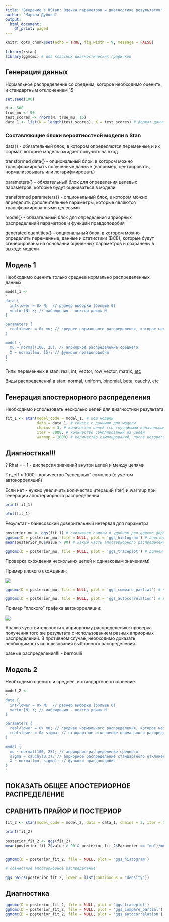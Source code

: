 ```yaml
---
title: "Введение в RStan: Оценка параметров и диагностика результатов"
author: "Марина Дубова"
output:
  html_document:
    df_print: paged
---
```


```r
knitr::opts_chunk$set(echo = TRUE, fig.width = 9, message = FALSE)
```

```r
library(rstan)
library(ggmcmc) # для классных диагностических графичков
```

## Генерация данных

Нормальное распределение со средним, которое необходимо оценить, и стандартным отклонением 15

```r
set.seed(100)

N <- 500
true_mu <- 90
test_scores <- rnorm(N, true_mu, 15)
data_1 <- list(N = length(test_scores), X = test_scores) # формат данных для stan - список с переменными
```


### Составляющие блоки вероятностной модели в Stan

data{} - обязательный блок, в котором определяются переменные и их формат, которые модель ожидает получить на вход

transformed data{} - опциональный блок, в котором можно трансформировать полученные данные (например, центрировать, нормализовывать или логарифмировать)

parameters{} - обязательный блок для определения целевых параметров, которые будут оцениваться в модели

transformed parameters{} - опциональный блок, в котором можно лпределить дополнительные параметры, которые являются трансформированными целевыми

model{} - обязательный блок для определения априорных распределений параметров и функции правдоподобия

generated quantities{} - опциональный блок, в котором можно определить переменные, данные и статистики (ВСЁ), которые будут сгенерированы на основании оцененных параметров и сохранены в выходе модели

## Модель 1 

Необходимо оценить только среднее нормально распределенных данных

```r
model_1 <-
'
data {
  int<lower = 0> N;  // размер выборки (больше 0)
  vector[N] X; // наблюдения - вектор длины N
}

parameters {
  real<lower = 0> mu; // среднее нормального распределения, которое необходимо оценить
}

model {
  mu ~ normal(100, 25); // априорное распределение среднего
  X ~ normal(mu, 15); // функция правдоподобия
}
'
```

Типы переменных в stan: real, int, vector, row_vector, matrix, [etc](https://mc-stan.org/users/documentation/) 

Виды распределений в stan: normal, uniform, binomial, beta, cauchy, [etc](https://mc-stan.org/users/documentation/)

## Генерация апостериорного распределения

Необходимо использовать несколько цепей для диагностики результата

```r
fit_1 <- stan(model_code = model_1, # код модели
              data = data_1, # список с данными для модели
              chains = 3, # количество цепей (со случайными изначальными точками), из которых генерируются апостериорные распределения
              iter = 5000, # количество сэмплирований из цепей
              warmup = 1000) # количество сэмплирований, после которого мы начинаем записывать результат
```

## Диагностика!!!

? Rhat == 1 - дисперсия значений внутри цепей и между цепями

? n_eff > 1000 - количество "успешных" сэмплов (с учетом автокорреляций)

Если нет - нужно увеличить количество итераций (iter) и warmup при генерации апостериорного распределения

```r
print(fit_1)
```

```r
plot(fit_1)
```

Результат - байесовский доверительный интервал для параметра

```r
posterior_mu <- ggs(fit_1) # считываем сэмплы в удобном для ggmcmc формате
ggmcmc(D = posterior_mu, file = NULL, plot = 'ggs_histogram') # апостериорное распределение параметра
mean(posterior_mu$value > 90) # какую часть апостериорного распределения составляют средние больше 90?
```

```r
ggmcmc(D = posterior_mu, file = NULL, plot = 'ggs_traceplot') # должен выглядить как белый шум, все цепи варьируют вокруг одинаковых значений. Если нет - можно попробовать увеличить warmup
```

Проверка схождения нескольких цепей к одинаковым значениям!

Пример плохого схождения:

![]("bad_trace.png")

```r
ggmcmc(D = posterior_mu, file = NULL, plot = 'ggs_compare_partial') # полное и частичное апостериорное распределение в идеале должны полностью перекрывать друг друга 
```

```r
ggmcmc(D = posterior_mu, file = NULL, plot = 'ggs_autocorrelation') # в идеале: все значения после 1 на нуле или очень близки к нулю
```

Пример "плохого" графика автокорреляции:

![]("bad_autocor.jpg")

Анализ чувствительности к априорному распределению: проверка получения того же результата с использованием разных априорных распределений. В противном случае, необходимо доказать необходимость использования выбранного распределения.


разные распределения!!! - bernoulli

## Модель 2

Необходимо оценить и среднее, и стандартное отклонение.

```r
model_2 <-
'
data {
  int<lower = 0> N;  // размер выборки (больше 0)
  vector[N] X; // наблюдения - вектор длины N
}

parameters {
  real<lower = 0> mu; // среднее нормального распределения, которое необходимо оценить
  real<lower = 0> sigma; // стандартное отклонение нормального распределения, которое необходимо оценить
}

model {
  mu ~ normal(100, 25); // априорное распределение среднего
  sigma ~ cauchy(0,3); // априорное распределение стандартного отклонения
  X ~ normal(mu, sigma); // функция правдоподобия
}
'
```

## ПОКАЗАТЬ ОБЩЕЕ АПОСТЕРИОРНОЕ РАСПРЕДЕЛЕНИЕ
## СРАВНИТЬ ПРАЙОР И ПОСТЕРИОР

```r
fit_2 <- stan(model_code = model_2, data = data_1, chains = 3, iter = 5000, warmup = 1000)
```

```r
print(fit_2)
```

```r
posterior_fit_2 <- ggs(fit_2)
mean(posterior_fit_2$value > 90 & posterior_fit_2$Parameter == "mu")/mean(posterior_fit_2$Parameter == "mu")


ggmcmc(D = posterior_fit_2, file = NULL, plot = 'ggs_histogram')

# совместное апостериорное распределение

ggs_pairs(posterior_fit_2, lower = list(continuous = "density"))
```

## Диагностика

```r
ggmcmc(D = posterior_fit_2, file = NULL, plot = 'ggs_traceplot') 
ggmcmc(D = posterior_fit_2, file = NULL, plot = 'ggs_compare_partial') 
ggmcmc(D = posterior_fit_2, file = NULL, plot = 'ggs_autocorrelation')
```